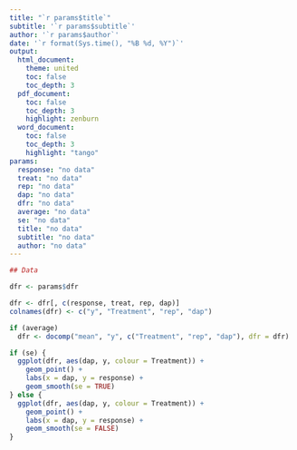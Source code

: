 ```yaml
---
title: "`r params$title`"
subtitle: '`r params$subtitle`'
author: '`r params$author`'
date: '`r format(Sys.time(), "%B %d, %Y")`'
output: 
  html_document:
    theme: united
    toc: false
    toc_depth: 3
  pdf_document:
    toc: false
    toc_depth: 3
    highlight: zenburn
  word_document:
    toc: false
    toc_depth: 3
    highlight: "tango"
params:
  response: "no data"
  treat: "no data"
  rep: "no data"
  dap: "no data"
  dfr: "no data"
  average: "no data"
  se: "no data"
  title: "no data"
  subtitle: "no data"
  author: "no data"
---
```


```r

## Data

dfr <- params$dfr

dfr <- dfr[, c(response, treat, rep, dap)]
colnames(dfr) <- c("y", "Treatment", "rep", "dap")

if (average)
  dfr <- docomp("mean", "y", c("Treatment", "rep", "dap"), dfr = dfr)


```

```r
if (se) {
  ggplot(dfr, aes(dap, y, colour = Treatment)) +
    geom_point() + 
    labs(x = dap, y = response) +
    geom_smooth(se = TRUE)
} else {
  ggplot(dfr, aes(dap, y, colour = Treatment)) +
    geom_point() + 
    labs(x = dap, y = response) +
    geom_smooth(se = FALSE)
}
```
